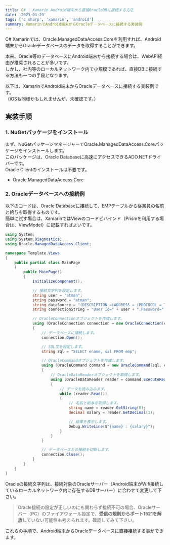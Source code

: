 ---
title: C# | Xamarin Android端末から直接OracleDBに接続する方法
date: '2023-03-29'
tags: ['c sharp', 'xamarin', 'android']
summary: XamarinでAndroid端末からOracleデータベースに接続する実装例
---

C# Xamarinでは、Oracle.ManagedDataAccess.Coreを利用すれば、Android端末からOracleデータベースのデータを取得することができます。

本来、Oracle等のデータベースにAndroid端末から接続する場合は、WebAPI経由が推奨されることが多いです。  
しかし、社内等のローカルネットワーク内で小規模であれば、直接DBに接続する方法も一つの手段となります。  

以下は、XamarinでAndroid端末からOracleデータベースに接続する実装例です。  
（iOSも同様かもしれませんが、未確認です。）


## 実装手順

### 1. NuGetパッケージをインストール

まず、NuGetパッケージマネージャーでOracle.ManagedDataAccess.Coreパッケージをインストールします。  
このパッケージは、Oracle Databaseに高速にアクセスできるADO.NETドライバーです。  
Oracle Clientのインストールは不要です。  

- Oracle.ManagedDataAccess.Core

### 2. Oracleデータベースへの接続例

以下のコードは、Oracle Databaseに接続して、EMPテーブルから従業員の名前と給与を取得するものです。  
簡単に試す場合は、XamarinではViewのコードビハインド（Prismを利用する場合は、ViewModel）に記載すればよいです。  

```cs
using System;
using System.Diagnostics;
using Oracle.ManagedDataAccess.Client;

namespace Template.Views
{
    public partial class MainPage
    {
        public MainPage()
        {
            InitializeComponent();

            // 接続文字列を設定します。
            string user = "atman";
            string password = "atman";
            string dataSource = "(DESCRIPTION =(ADDRESS = (PROTOCOL = TCP)(HOST = 192.168.3.16)(PORT = 1521))(CONNECT_DATA =(SERVER = DEDICATED)(SERVICE_NAME = XEPDB1)))";
            string connectionString = "User Id=" + user + ";Password=" + password + ";Data Source=" + dataSource;

            // OracleConnectionオブジェクトを作成します。
            using (OracleConnection connection = new OracleConnection(connectionString))
            {
                // データベースに接続します。
                connection.Open();

                // SQL文を設定します。
                string sql = "SELECT ename, sal FROM emp";

                // OracleCommandオブジェクトを作成します。
                using (OracleCommand command = new OracleCommand(sql, connection))
                {
                    // OracleDataReaderオブジェクトを取得します。
                    using (OracleDataReader reader = command.ExecuteReader())
                    {
                        // データを読み込みます。
                        while (reader.Read())
                        {
                            // 名前と給与を取得します。
                            string name = reader.GetString(0);
                            decimal salary = reader.GetDecimal(1);

                            // 結果を表示します。
                            Debug.WriteLine($"{name} : {salary}");
                        }
                    }
                }

                // データベースとの接続を切断します。
                connection.Close();
            }
        }
    }
}
```

Oracleの接続文字列は、接続対象のOracleサーバー（Android端末がWifi接続しているローカルネットワーク内に存在するDBサーバー）に合わせて変更して下さい。

> Oracle接続の設定が正しいのにも関わらず接続不可の場合、Oracleサーバー（PC）のファイアウォール設定で、**受信の規則からポート1521を解放**していない可能性も考えられます。確認してみて下さい。

これらの手順で、Android端末からOracleデータベースに直接接続する事ができます。